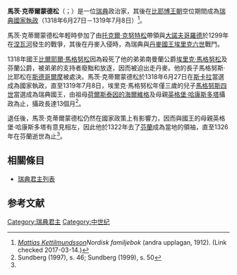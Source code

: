 {{Infobox royalty
| name         = 馬茨·克蒂爾蒙德松
| title        = 瑞典國家執政
| titletext    = 
| more         = 
| image        = Mattias Kettilmundssons sigill nf.png
| image_size   =
| alt          = 
| caption      = 馬茨·克蒂爾蒙德松的印章
| succession   = [[瑞典君主列表|瑞典統治者]]
| reign        = 1318年6月27日－1319年7月8日
| predecessor = [[比爾耶爾·馬格努松|比爾耶爾·馬格努松]]
| successor   = [[馬格努斯七世|馬格努斯四世]]
| spouse= 
| spouse-type  =
| consort      =
| issue        = 
| issue-link   = 
| issue-pipe   = 
| full name    =
| era name     = 
| era dates    = 
| posthumous name = 
| temple name  = 
| house        =
| father       =
| mother       =
| birth_date   =
| birth_place  =
| death_date   = 1326年5月11日
| death_place  = [[芬蘭|芬蘭]]
| burial_date  = 
| burial_place =
| occupation   = 
| signature    = 
| religion     = 
}}
'''馬茨·克蒂爾蒙德松'''（{{lang-sv|Mattias Kettilmundsson}}；{{bd|？||1326年|5月11日}}）是一位[[瑞典|瑞典]]政治家，其後在[[福爾孔王朝|比耶博王朝]]空位期間成為[[瑞典君主列表|瑞典國家執政]]（1318年6月27日－1319年7月8日）<ref name="familjebok">[http://runeberg.org/nfbq/0669.html ''Mattias Kettilmundsson'']''Nordisk familjebok'' (andra upplagan, 1912). (Link checked 2017-03-14.)</ref>。

馬茨·克蒂爾蒙德松年輕時參加了由[[托克爾·克努特松|托克爾·克努特松]]帶領與[[大諾夫哥羅德|大諾夫哥羅德]]於1299年在[[涅瓦河|涅瓦河]]發生的戰爭，其後在丹麥入侵時，為瑞典與[[丹麥國王|丹麥國王]][[埃里克六世_(丹麥)|埃里克六世]]戰鬥。

1318年國王[[比爾耶爾·馬格努松|比爾耶爾·馬格努松]]因為殺死了他的弟弟南曼蘭公爵[[埃里克·馬格努松|埃里克·馬格努松]]及芬蘭公爵{{link-en|瓦爾德瑪·馬格努松|Valdemar, Duke of Finland}}，被弟弟的支持者廢黜和放逐，因而被迫出走丹麥。他的長子馬格努斯·比耶松在[[斯德哥爾摩|斯德哥爾摩]]被處決。馬茨·克蒂爾蒙德松於1318年6月27日在[[斯卡拉|斯卡拉]]當選成為國家執政，直至1319年7月8日，埃里克·馬格努松年僅三歲的兒子[[馬格努斯七世|馬格努斯四世]]當選成為瑞典國王，由祖母[[荷爾斯泰因的海爾維格|荷爾斯泰因的海爾維格]]及母親[[英格堡·哈康斯多塔|英格堡·哈康斯多塔]]攝政為止，攝政長達13個月<ref>Sundberg (1997), s. 46; Sundberg (1999), s. 50</ref>。

退任後，馬茨·克蒂爾蒙德松仍然在國家政策上有影響力，因而與國王的母親英格堡·哈康斯多塔有意見相左，因此他於1322年去了[[芬蘭|芬蘭]]成為當地的領袖，直至1326年在芬蘭逝世為止<ref name="familjebok"/>。

== 相關條目 ==
* [[瑞典君主列表|瑞典君主列表]]

== 参考文献 ==
{{Reflist}}

{{s-start}}
{{s-hou|||？|1326年|5月11日|name=馬茨·克蒂爾蒙德松}}
{{s-reg}}
{{s-bef|before=[[比爾耶爾·馬格努松|比爾耶爾·馬格努松]]}}
{{s-ttl|title=[[瑞典君主列表|瑞典統治者]]|years=1318年6月27日－1319年7月8日}}
{{s-aft|after=[[馬格努斯七世|馬格努斯四世]]}}
{{s-end}}

{{瑞典君主}}

{{Authority control}}

[[Category:瑞典君主|Category:瑞典君主]]
[[Category:中世纪|Category:中世纪]]